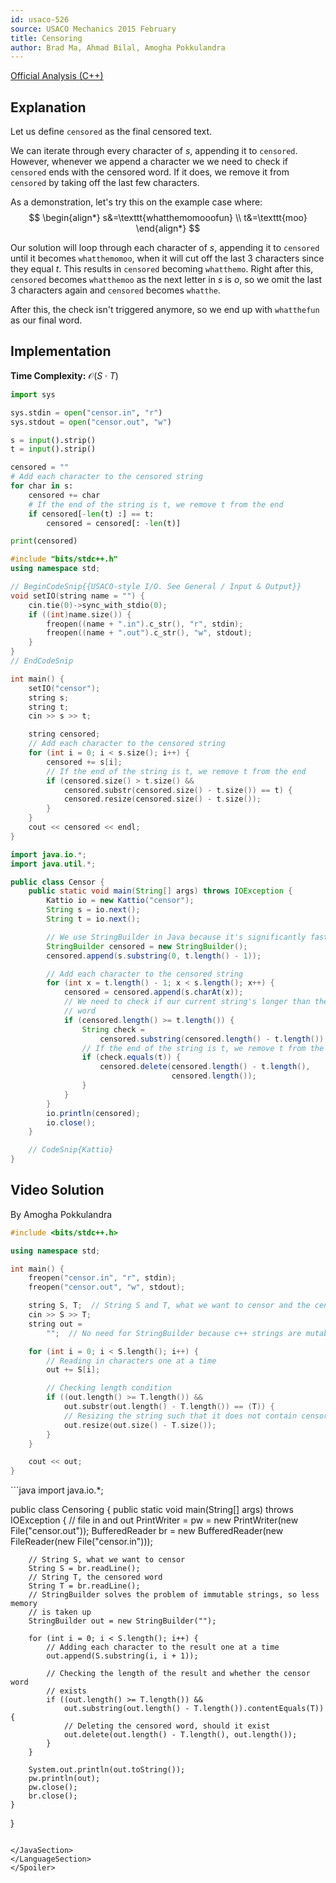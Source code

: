 ```yaml
---
id: usaco-526
source: USACO Mechanics 2015 February
title: Censoring
author: Brad Ma, Ahmad Bilal, Amogha Pokkulandra
---
```


[Official Analysis (C++)](http://www.usaco.org/current/data/sol_censor_mechanics.html)

## Explanation

Let us define $\texttt{censored}$ as the final censored text.

We can iterate through every character of $s$, appending it to $\texttt{censored}$.
However, whenever we append a character we we need to check if $\texttt{censored}$ ends with the censored word.
If it does, we remove it from $\texttt{censored}$ by taking off the last few characters.


As a demonstration, let's try this on the example case where:
$$
\begin{align*}
s&=\texttt{whatthemomooofun} \\
t&=\texttt{moo}
\end{align*}
$$

Our solution will loop through each character of $s$, appending it to $\texttt{censored}$ until it becomes $\texttt{whatthemomoo}$, when it will cut off the last 3 characters since they equal $t$. This results in $\texttt{censored}$ becoming $\texttt{whatthemo}$.
Right after this, $\texttt{censored}$ becomes $\texttt{whatthemoo}$ as the next letter in $s$ is $o$, so we omit the last 3 characters again and $\texttt{censored}$ becomes $\texttt{whatthe}$.

After this, the check isn't triggered anymore, so we end up with $\texttt{whatthefun}$ as our final word.

## Implementation

**Time Complexity:** $\mathcal{O}(S \cdot T)$

<LanguageSection>
<PySection>

```py
import sys

sys.stdin = open("censor.in", "r")
sys.stdout = open("censor.out", "w")

s = input().strip()
t = input().strip()

censored = ""
# Add each character to the censored string
for char in s:
	censored += char
	# If the end of the string is t, we remove t from the end
	if censored[-len(t) :] == t:
		censored = censored[: -len(t)]

print(censored)
```
</PySection>
<CPPSection>

```cpp
#include "bits/stdc++.h"
using namespace std;

// BeginCodeSnip{{USACO-style I/O. See General / Input & Output}}
void setIO(string name = "") {
	cin.tie(0)->sync_with_stdio(0);
	if ((int)name.size()) {
		freopen((name + ".in").c_str(), "r", stdin);
		freopen((name + ".out").c_str(), "w", stdout);
	}
}
// EndCodeSnip

int main() {
	setIO("censor");
	string s;
	string t;
	cin >> s >> t;

	string censored;
	// Add each character to the censored string
	for (int i = 0; i < s.size(); i++) {
		censored += s[i];
		// If the end of the string is t, we remove t from the end
		if (censored.size() > t.size() &&
		    censored.substr(censored.size() - t.size()) == t) {
			censored.resize(censored.size() - t.size());
		}
	}
	cout << censored << endl;
}
```
</CPPSection>
<JavaSection>

```java
import java.io.*;
import java.util.*;

public class Censor {
	public static void main(String[] args) throws IOException {
		Kattio io = new Kattio("censor");
		String s = io.next();
		String t = io.next();

		// We use StringBuilder in Java because it's significantly faster
		StringBuilder censored = new StringBuilder();
		censored.append(s.substring(0, t.length() - 1));

		// Add each character to the censored string
		for (int x = t.length() - 1; x < s.length(); x++) {
			censored = censored.append(s.charAt(x));
			// We need to check if our current string's longer than the censored
			// word
			if (censored.length() >= t.length()) {
				String check =
				    censored.substring(censored.length() - t.length());
				// If the end of the string is t, we remove t from the end
				if (check.equals(t)) {
					censored.delete(censored.length() - t.length(),
					                censored.length());
				}
			}
		}
		io.println(censored);
		io.close();
	}

	// CodeSnip{Kattio}
}
```
</JavaSection>
</LanguageSection>



## Video Solution

By Amogha Pokkulandra

<YouTube id="ag46IZcJRQk" />

<Spoiler title="Video Solution Code">
<LanguageSection>
<CPPSection>

```cpp
#include <bits/stdc++.h>

using namespace std;

int main() {
	freopen("censor.in", "r", stdin);
	freopen("censor.out", "w", stdout);

	string S, T;  // String S and T, what we want to censor and the censor word
	cin >> S >> T;
	string out =
	    "";  // No need for StringBuilder because c++ strings are mutable

	for (int i = 0; i < S.length(); i++) {
		// Reading in characters one at a time
		out += S[i];

		// Checking length condition
		if ((out.length() >= T.length()) &&
		    out.substr(out.length() - T.length()) == (T)) {
			// Resizing the string such that it does not contain censor word
			out.resize(out.size() - T.size());
		}
	}

	cout << out;
}
```

</CPPSection>
<JavaSection>
```java
import java.io.*;

public class Censoring {
	public static void main(String[] args) throws IOException {
		// file in and out
		PrintWriter = pw = new PrintWriter(new File("censor.out"));
		BufferedReader br =
		    new BufferedReader(new FileReader(new File("censor.in")));

		// String S, what we want to censor
		String S = br.readLine();
		// String T, the censored word
		String T = br.readLine();
		// StringBuilder solves the problem of immutable strings, so less memory
		// is taken up
		StringBuilder out = new StringBuilder("");

		for (int i = 0; i < S.length(); i++) {
			// Adding each character to the result one at a time
			out.append(S.substring(i, i + 1));

			// Checking the length of the result and whether the censor word
			// exists
			if ((out.length() >= T.length()) &&
			    out.substring(out.length() - T.length()).contentEquals(T)) {
				// Deleting the censored word, should it exist
				out.delete(out.length() - T.length(), out.length());
			}
		}

		System.out.println(out.toString());
		pw.println(out);
		pw.close();
		br.close();
	}
}
```

</JavaSection>
</LanguageSection>
</Spoiler>
